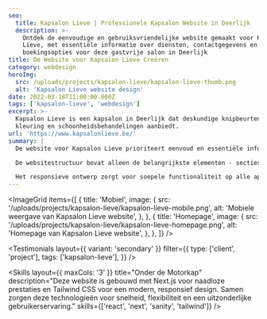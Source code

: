 ```yaml
---
seo:
  title: Kapsalon Lieve | Professionele Kapsalon Website in Deerlijk
  description: >-
    Ontdek de eenvoudige en gebruiksvriendelijke website gemaakt voor Kapsalon
    Lieve, met essentiële informatie over diensten, contactgegevens en
    boekingsopties voor deze gastvrije salon in Deerlijk
title: De Website voor Kapsalon Lieve Creëren
category: webdesign
heroImg:
  src: /uploads/projects/kapsalon-lieve/kapsalon-lieve-thumb.png
  alt: 'Kapsalon Lieve website design'
date: 2022-03-18T11:00:00.000Z
tags: ['kapsalon-lieve', 'webdesign']
excerpt: >-
  Kapsalon Lieve is een kapsalon in Deerlijk dat deskundige knipbeurten, styling,
  kleuring en schoonheidsbehandelingen aanbiedt.
url: 'https://www.kapsalonlieve.be/'
summary: |
  De website voor Kapsalon Lieve prioriteert eenvoud en essentiële informatie. We creëerden een schoon, gemakkelijk te navigeren ontwerp waar bezoekers snel diensten en contactgegevens kunnen vinden. De minimalistische aanpak zorgt voor een efficiënte gebruikerservaring die het gemakkelijk maakt voor potentiële klanten om contact op te nemen.

  De websitestructuur bevat alleen de belangrijkste elementen - secties voor salondiensten en contactinformatie. Een eenvoudig contactformulier stelt klanten in staat om gemakkelijk te informeren naar diensten of afspraken te plannen, wat het kernpunt van de site dient zonder toegevoegde complexiteit.

  Het responsieve ontwerp zorgt voor soepele functionaliteit op alle apparaten, met een voor mobiel geoptimaliseerde layout voor gemakkelijke toegang tot contactgegevens onderweg. Snelle laadtijden en adaptief ontwerp zorgen voor een naadloze ervaring, of u nu op desktop of smartphone browst.
---
```


<ImageGrid
	items={[
		{
			title: 'Mobiel',
			image: {
				src: '/uploads/projects/kapsalon-lieve/kapsalon-lieve-mobile.png',
				alt: 'Mobiele weergave van Kapsalon Lieve website',
			},
		},
		{
			title: 'Homepage',
			image: {
				src: '/uploads/projects/kapsalon-lieve/kapsalon-lieve-homepage.png',
				alt: 'Homepage van Kapsalon Lieve website',
			},
		},
	]}
/>

<Testimonials
	layout={{ variant: 'secondary' }}
	filter={{
		type: ['client', 'project'],
		tags: ['kapsalon-lieve'],
	}}
/>

<Skills
	layout={{ maxCols: '3' }}
	title="Onder de Motorkap"
	description="Deze website is gebouwd met Next.js voor naadloze prestaties en Tailwind CSS voor een modern, responsief design. Samen zorgen deze technologieën voor snelheid, flexibiliteit en een uitzonderlijke gebruikerservaring."
	skills={['react', 'next', 'sanity', 'tailwind']}
/>

